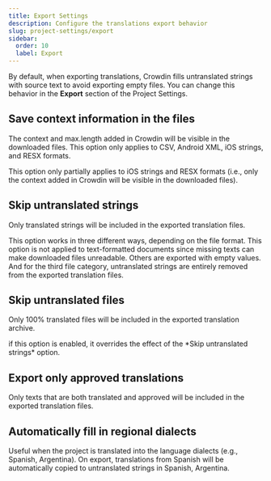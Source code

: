```yaml
---
title: Export Settings
description: Configure the translations export behavior
slug: project-settings/export
sidebar:
  order: 10
  label: Export
---
```



By default, when exporting translations, Crowdin fills untranslated strings with source text to avoid exporting empty files. You can change this behavior in the **Export** section of the Project Settings.

## Save context information in the files

The context and max.length added in Crowdin will be visible in the downloaded files. This option only applies to CSV, Android XML, iOS strings, and RESX formats.

<Aside type="caution" title="Limitations">
  This option only partially applies to iOS strings and RESX formats (i.e., only the context added in Crowdin will be visible in the downloaded files).
</Aside>

## Skip untranslated strings

Only translated strings will be included in the exported translation files.

This option works in three different ways, depending on the file format. This option is not applied to text-formatted documents since missing texts can make downloaded files unreadable. Others are exported with empty values. And for the third file category, untranslated strings are entirely removed from the exported translation files.

<Include file="skip-untranslated-strings-formats.mdx" />

## Skip untranslated files

Only 100% translated files will be included in the exported translation archive.

<Aside>
  if this option is enabled, it overrides the effect of the *Skip untranslated strings* option.
</Aside>

## Export only approved translations

Only texts that are both translated and approved will be included in the exported translation files.

## Automatically fill in regional dialects

Useful when the project is translated into the language dialects (e.g., Spanish, Argentina). On export, translations from Spanish will be automatically copied to untranslated strings in Spanish, Argentina.
